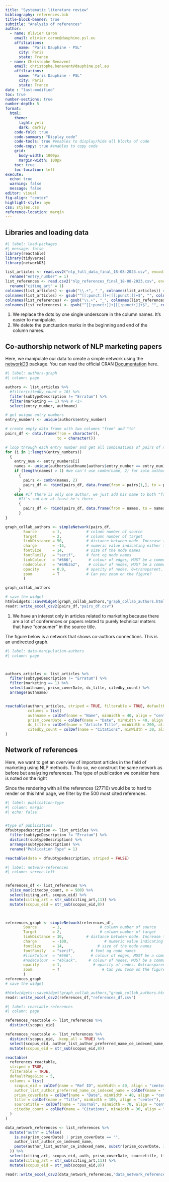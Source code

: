 ```yaml
---
title: "Systematic literature review"
bibliography: references.bib
title-block-banner: true
subtitle: "Analysis of references"
author:
  - name: Olivier Caron
    email: olivier.caron@dauphine.psl.eu
    affiliations: 
      name: "Paris Dauphine - PSL"
      city: Paris
      state: France
  - name: Christophe Benavent
    email: christophe.benavent@dauphine.psl.eu
    affiliations: 
      name: "Paris Dauphine - PSL"
      city: Paris
      state: France
date : "last-modified"
toc: true
number-sections: true
number-depth: 5
format:
  html:
    theme:
      light: yeti
      dark: darkly
    code-fold: true
    code-summary: "Display code"
    code-tools: true #enables to display/hide all blocks of code
    code-copy: true #enables to copy code
    grid:
      body-width: 1000px
      margin-width: 100px
    toc: true
    toc-location: left
execute:
  echo: true
  warning: false
  message: false
editor: visual
fig-align: "center"
highlight-style: ayu
css: styles.css
reference-location: margin
---
```


## Libraries and loading data

```r
#| label: load-packages
#| message: false
library(reactable)
library(tidyverse)
library(networkD3)

list_articles <- read.csv2("nlp_full_data_final_18-08-2023.csv", encoding = "UTF-8") %>%
  rename("entry_number" = 1)
list_references <- read.csv2("nlp_references_final_18-08-2023.csv", encoding = "UTF-8") %>%
  rename("citing_art" = 1)
colnames(list_articles) <- gsub("\\.+", "_", colnames(list_articles)) # <1>
colnames(list_articles) <- gsub("^[[:punct:]]+|[[:punct:]]+$", "", colnames(list_articles)) # <2>
colnames(list_references) <- gsub("\\.+", "_", colnames(list_references))
colnames(list_references) <- gsub("^[[:punct:]]+|[[:punct:]]+$", "", colnames(list_references))

```

1.  We replace the dots by one single underscore in the column names. It's easier to manipulate.
2.  We delete the punctuation marks in the beginning and end of the column names.

## Co-authorship network of NLP marketing papers

Here, we manipulate our data to create a simple network using the [networkD3](http://christophergandrud.github.io/networkD3/) package. You can read the official CRAN [Documentation](https://cran.r-project.org/web/packages/networkD3/networkD3.pdf "NetworkD3 R documentation") here.

```r
#| label: authors-graph
#| column: page

authors <- list_articles %>%
  #filter(citedby_count > 10) %>%
  filter(subtypeDescription != "Erratum") %>%
  filter(marketing == 1) %>% # <1>
  select(entry_number, authname)

# get unique entry numbers
entry_numbers <- unique(authors$entry_number)

# create empty data frame with two columns "from" and "to"
pairs_df <- data.frame(from = character(), 
                       to = character())

# loop through each entry number and get all combinations of pairs of names two by two
for (i in 1:length(entry_numbers)) 
  {
    entry_num <- entry_numbers[i]
    names <- unique(authors$authname[authors$entry_number == entry_num])
    if (length(names) > 1) #we can't use combn(name, 2) for solo authors, hence the if condition
      {
        pairs <- combn(names, 2)
        pairs_df <- rbind(pairs_df, data.frame(from = pairs[1,], to = pairs[2,]))
      } 
    else #if there is only one author, we just add his name to both "from" and "to" columns: he appears in the graph as a solo node. 
      #It's sad but at least he's there
      {
        pairs_df <- rbind(pairs_df, data.frame(from = names, to = names))
      }
}

graph_collab_authors <- simpleNetwork(pairs_df,
        Source       = 1,           # column number of source
        Target       = 2,           # column number of target
        linkDistance = 50,          # distance between node. Increase this value to have more space between nodes
        charge       = -15,         # numeric value indicating either the strength of the node repulsion (negative value) or attraction (positive value)
        fontSize     = 14,          # size of the node names
        fontFamily   = "serif",     # font og node names
        linkColour   = "#666",       # colour of edges, MUST be a common colour for the whole graph
        nodeColour   = "#69b3a2",    # colour of nodes, MUST be a common colour for the whole graph
        opacity      = 0.9,         # opacity of nodes. 0=transparent. 1=no transparency
        zoom         = T            # Can you zoom on the figure?
        )

graph_collab_authors

# save the widget
htmlwidgets::saveWidget(graph_collab_authors,"graph_collab_authors.html")
readr::write_excel_csv2(pairs_df,"pairs_df.csv")
```

1.  We have an interest only in articles related to marketing because there are a lot of conferences or papers related to purely technical matters that have "consumer" in the source title.

The figure below is a network that shows co-authors connections. This is an undirected graph.

```r
#| label: data-manipulation-authors
#| column: page



authors_articles <- list_articles %>%
  filter(subtypeDescription != "Erratum") %>%
  filter(marketing == 1) %>%
  select(authname, prism_coverDate, dc_title, citedby_count) %>%
  arrange(authname)


reactable(authors_articles, striped = TRUE, filterable = TRUE, defaultPageSize = 5,
          columns = list(
          authname = colDef(name = "Name", minWidth = 40, align = "center"),
          prism_coverDate = colDef(name = "Date", minWidth = 40, align = "center"),
          dc_title = colDef(name = "Article Title", minWidth = 200, align = "center"),
          citedby_count = colDef(name = "Citations", minWidth = 30, align = "center"))
)

```

## Network of references

Here, we want to get an overview of important articles in the field of marketing using NLP methods. To do so, we construct the same network as before but analyzing references. The type of publication we consider here is noted on the right

Since the rendering with all the references (27710) would be to hard to render on this html page, we filter by the 500 most cited references.

```r
#| label: publication-type
#| column: margin
#| echo: false


#type of publications
dfsubtypedescription <- list_articles %>%
  filter(subtypeDescription != "Erratum") %>%
  distinct(subtypeDescription) %>%
  arrange(subtypeDescription) %>% 
  rename("Publication Type" = 1)

reactable(data = dfsubtypedescription, striped = FALSE)

```

```r
#| label: network-references
#| column: screen-left


references_df <- list_references %>%
  slice_max(citedby_count, n = 500) %>%
  select(citing_art, scopus_eid) %>%
  mutate(citing_art = str_sub(citing_art,11)) %>%
  mutate(scopus_eid = str_sub(scopus_eid,8))
  


references_graph <- simpleNetwork(references_df,
        Source       = 1,                 # column number of source
        Target       = 2,                 # column number of target
        linkDistance = 30,          # distance between node. Increase this value to have more space between nodes
        charge       = -100,                # numeric value indicating either the strength of the node repulsion (negative value) or attraction (positive value)
        fontSize     = 14,               # size of the node names
        fontFamily   = "serif",       # font og node names
        #linkColour  = "#666",        # colour of edges, MUST be a common colour for the whole graph
        #nodeColour  = "#black",     # colour of nodes, MUST be a common colour for the whole graph
        opacity      = 1,              # opacity of nodes. 0=transparent. 1=no transparency
        zoom         = T                   # Can you zoom on the figure?
        )
references_graph
# save the widget

#htmlwidgets::saveWidget(graph_collab_authors,"graph_collab_authors.html")
readr::write_excel_csv2(references_df,"references_df.csv")

```

```r
#| label: reactable-references
#| column: page

references_reactable <- list_references %>%
  distinct(scopus_eid)

references_reactable <- list_references %>%
  distinct(scopus_eid, .keep_all = TRUE) %>%
  select(scopus_eid, author_list_author_preferred_name_ce_indexed_name, prism_coverDate, title, sourcetitle, citedby_count) %>%
  mutate(scopus_eid = str_sub(scopus_eid,8))

reactable(
  references_reactable,
  striped = TRUE,
  filterable = TRUE,
  defaultPageSize = 5,
  columns = list(
    scopus_eid = colDef(name = "Ref ID", minWidth = 40, align = "center"),
    author_list_author_preferred_name_ce_indexed_name = colDef(name = "Author", minWidth = 60, align = "center"),
    prism_coverDate = colDef(name = "Date", minWidth = 40, align = "center"),
    title = colDef(name = "Title", minWidth = 100, align = "center"),
    sourcetitle = colDef(name = "Journal", minWidth = 70, align = "center"),
    citedby_count = colDef(name = "Citations", minWidth = 30, align = "center")
  )
)

```

```r

data_network_references <- list_references %>%
  mutate("auth" = ifelse(
    is.na(prism_coverDate) | prism_coverDate == "", 
    author_list_author_ce_indexed_name, 
    paste(author_list_author_ce_indexed_name, substr(prism_coverDate, 1, 4))
  )) %>%
  select(citing_art, scopus_eid, auth, prism_coverDate, sourcetitle, title) %>%
  mutate(citing_art = str_sub(citing_art,11)) %>%
  mutate(scopus_eid = str_sub(scopus_eid,8))

readr::write_excel_csv2(data_network_references,"data_network_references.csv")


```
